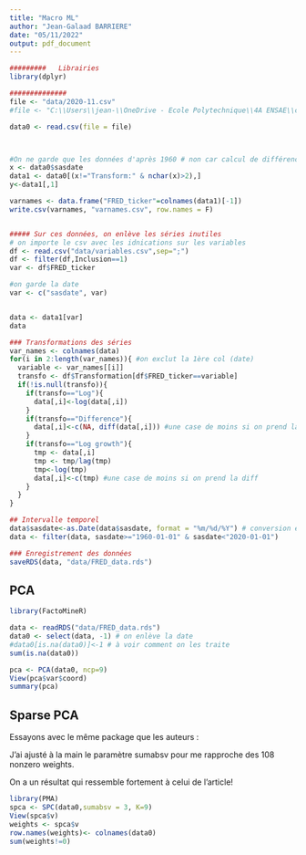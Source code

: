 ---
title: "Macro ML"
author: "Jean-Galaad BARRIERE"
date: "05/11/2022"
output: pdf_document
---

```{r}
#########   Librairies
library(dplyr)

##############
file <- "data/2020-11.csv"
#file <- "C:\\Users\\jean-\\OneDrive - Ecole Polytechnique\\4A ENSAE\\cours\\Macroeconometry and ML\\2020-11.csv"

data0 <- read.csv(file = file)



#On ne garde que les données d'après 1960 # non car calcul de différence
x <- data0$sasdate
data1 <- data0[(x!="Transform:" & nchar(x)>2),]
y<-data1[,1]

varnames <- data.frame("FRED_ticker"=colnames(data1)[-1])
write.csv(varnames, "varnames.csv", row.names = F)


##### Sur ces données, on enlève les séries inutiles
# on importe le csv avec les idnications sur les variables
df <- read.csv("data/variables.csv",sep=";")
df <- filter(df,Inclusion==1)
var <- df$FRED_ticker

#on garde la date
var <- c("sasdate", var)


data <- data1[var]
data


```

```{r}
### Transformations des séries
var_names <- colnames(data)
for(i in 2:length(var_names)){ #on exclut la 1ère col (date)
  variable <- var_names[[i]]
  transfo <- df$Transformation[df$FRED_ticker==variable]
  if(!is.null(transfo)){
    if(transfo=="Log"){
      data[,i]<-log(data[,i])
    }
    if(transfo=="Difference"){
      data[,i]<-c(NA, diff(data[,i])) #une case de moins si on prend la diff
    }
    if(transfo=="Log growth"){
      tmp <- data[,i]
      tmp <- tmp/lag(tmp)
      tmp<-log(tmp)
      data[,i]<-c(tmp) #une case de moins si on prend la diff
    }
  }
}

## Intervalle temporel
data$sasdate<-as.Date(data$sasdate, format = "%m/%d/%Y") # conversion en date
data <- filter(data, sasdate>="1960-01-01" & sasdate<"2020-01-01")

### Enregistrement des données
saveRDS(data, "data/FRED_data.rds")
```

## PCA

```{r}
library(FactoMineR)

data <- readRDS("data/FRED_data.rds")
data0 <- select(data, -1) # on enlève la date
#data0[is.na(data0)]<-1 # à voir comment on les traite
sum(is.na(data0))

pca <- PCA(data0, ncp=9)
View(pca$var$coord)
summary(pca)
```



## Sparse PCA

Essayons avec le même package que les auteurs :

J'ai ajusté à la main le paramètre sumabsv pour me rapproche des 108 nonzero weights.

On a un résultat qui ressemble fortement à celui de l'article!

```{r}
library(PMA)
spca <- SPC(data0,sumabsv = 3, K=9)
View(spca$v)
weights <- spca$v
row.names(weights)<- colnames(data0)
sum(weights!=0)
```

